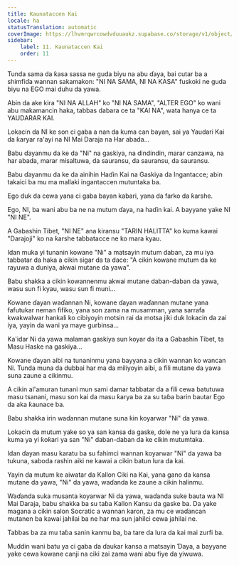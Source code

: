 ```yaml
---
title: Ƙaunataccen Kai
locale: ha
statusTranslation: automatic
coverImage: https://lhvmrqwrcowdvduuaukz.supabase.co/storage/v1/object/public/strapi-uploads/small_cover-tratado-de-psicologia-revolucionaria.webp-5e15e1cec4e0ebebcde5d7fc7565d8fd.webp
sidebar:
    label: 11. Ƙaunataccen Kai
    order: 11
---
```

Tunda sama da ƙasa sassa ne guda biyu na abu ɗaya, bai cutar ba a shimfiɗa wannan sakamakon: "NI NA SAMA, NI NA ƘASA" fuskoki ne guda biyu na EGO mai duhu da yawa.

Abin da ake kira "NI NA ALLAH" ko "NI NA SAMA", "ALTER EGO" ko wani abu makamancin haka, tabbas dabara ce ta "KAI NA", wata hanya ce ta YAUDARAR KAI.

Lokacin da NI ke son ci gaba a nan da kuma can bayan, sai ya Yaudari Kai da ƙaryar ra'ayi na NI Mai Daraja na Har abada...

Babu ɗayanmu da ke da "Ni" na gaskiya, na dindindin, marar canzawa, na har abada, marar misaltuwa, da sauransu, da sauransu, da sauransu.

Babu ɗayanmu da ke da ainihin Haɗin Kai na Gaskiya da Ingantacce; abin takaici ba mu ma mallaki ingantaccen mutuntaka ba.

Ego duk da cewa yana ci gaba bayan kabari, yana da farko da ƙarshe.

Ego, NI, ba wani abu ba ne na mutum ɗaya, na haɗin kai. A bayyane yake NI "NI NE".

A Gabashin Tibet, "NI NE" ana kiransu "TARIN HALITTA" ko kuma kawai "Darajoji" ko na ƙarshe tabbatacce ne ko mara kyau.

Idan muka yi tunanin kowane "Ni" a matsayin mutum daban, za mu iya tabbatar da haka a cikin sigar da ta dace: "A cikin kowane mutum da ke rayuwa a duniya, akwai mutane da yawa".

Babu shakka a cikin kowannenmu akwai mutane daban-daban da yawa, wasu sun fi kyau, wasu sun fi muni...

Kowane ɗayan waɗannan Ni, kowane ɗayan waɗannan mutane yana fafutukar neman fifiko, yana son zama na musamman, yana sarrafa kwakwalwar hankali ko cibiyoyin motsin rai da motsa jiki duk lokacin da zai iya, yayin da wani ya maye gurbinsa...

Ka'idar Ni da yawa malaman gaskiya sun koyar da ita a Gabashin Tibet, ta Masu Haske na gaskiya...

Kowane ɗayan aibi na tunaninmu yana bayyana a cikin wannan ko wancan Ni. Tunda muna da dubbai har ma da miliyoyin aibi, a fili mutane da yawa suna zaune a cikinmu.

A cikin al'amuran tunani mun sami damar tabbatar da a fili cewa batutuwa masu tsanani, masu son kai da masu ƙarya ba za su taɓa barin bautar Ego da aka ƙaunace ba.

Babu shakka irin waɗannan mutane suna ƙin koyarwar "Ni" da yawa.

Lokacin da mutum yake so ya san kansa da gaske, dole ne ya lura da kansa kuma ya yi ƙoƙari ya san "Ni" daban-daban da ke cikin mutumtaka.

Idan ɗayan masu karatu ba su fahimci wannan koyarwar "Ni" da yawa ba tukuna, saboda rashin aiki ne kawai a cikin batun lura da kai.

Yayin da mutum ke aiwatar da Kallon Ciki na Kai, yana gano da kansa mutane da yawa, "Ni" da yawa, waɗanda ke zaune a cikin halinmu.

Waɗanda suka musanta koyarwar Ni da yawa, waɗanda suke bauta wa NI Mai Daraja, babu shakka ba su taɓa Kallon Kansu da gaske ba. Da yake magana a cikin salon Socratic a wannan karon, za mu ce waɗancan mutanen ba kawai jahilai ba ne har ma sun jahilci cewa jahilai ne.

Tabbas ba za mu taɓa sanin kanmu ba, ba tare da lura da kai mai zurfi ba.

Muddin wani batu ya ci gaba da ɗaukar kansa a matsayin Ɗaya, a bayyane yake cewa kowane canji na ciki zai zama wani abu fiye da yiwuwa.

